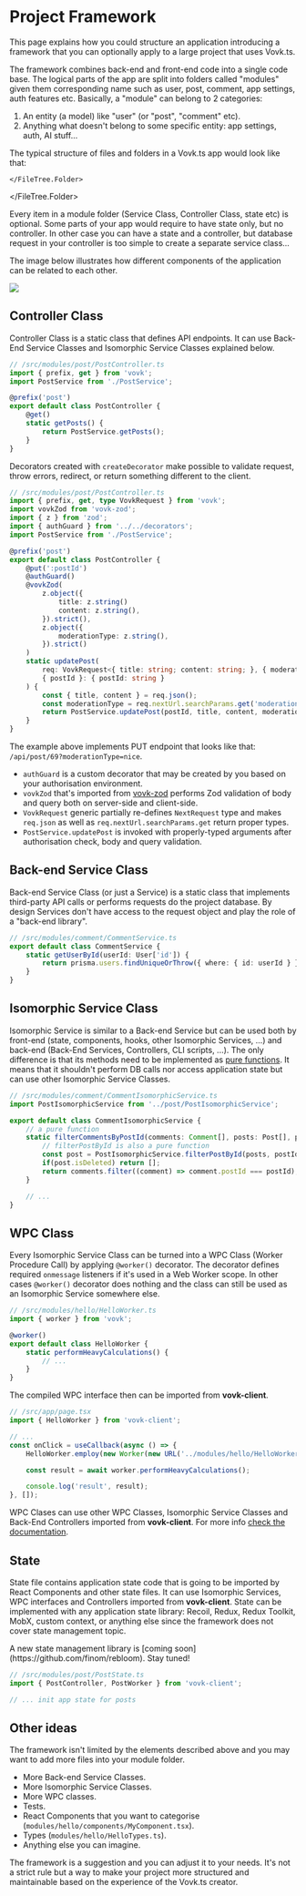 

# Project Framework

This page explains how you could structure an application introducing a framework that you can optionally apply to a large project that uses Vovk.ts.

The framework combines back-end and front-end code into a single code base. The logical parts of the app are split into folders called "modules" given them corresponding name such as user, post, comment, app settings, auth features etc. Basically, a "module" can belong to 2 categories:

1. An entity (a model) like "user" (or "post", "comment" etc).
1. Anything what doesn't belong to some specific entity: app settings, auth, AI stuff... 

The typical structure of files and folders in a Vovk.ts app would look like that:

<FileTree>
  <FileTree.Folder name="src" defaultOpen>
    <FileTree.Folder name="modules" defaultOpen>
        <FileTree.Folder name="hello" defaultOpen>
            <FileTree.File name="HelloState.ts" />
            <FileTree.File name="HelloService.ts" />
            <FileTree.File name="HelloIsomorphicService.ts" />
            <FileTree.File name="HelloWorker.ts" />
            <FileTree.File name="HelloState.ts" />
        </FileTree.Folder>
        <FileTree.Folder name="app" defaultOpen>
            <FileTree.File name="AppState.ts" />
            <FileTree.File name="AppState.ts" />
        </FileTree.Folder>
        <FileTree.Folder name="auth" defaultOpen>
            <FileTree.File name="AuthState.ts" />
            <FileTree.File name="AuthService.ts" />
            <FileTree.File name="AuthController.ts" />
        </FileTree.Folder>
        <FileTree.Folder name="user" defaultOpen>
            <FileTree.File name="UserState.ts" />
            <FileTree.File name="UserService.ts" />
            <FileTree.File name="UserController.ts" />
            <FileTree.File name="UserIsomorphicService.ts" />
        </FileTree.Folder>
        <FileTree.Folder name="post" defaultOpen>
            <FileTree.File name="PostState.ts" />
            <FileTree.File name="PostService.ts" />
            <FileTree.File name="PostIsomorphicService.ts" />
            <FileTree.File name="PostController.ts" />
        </FileTree.Folder>
        <FileTree.Folder name="comment" defaultOpen>
            <FileTree.File name="CommentState.ts" />
            <FileTree.File name="CommentService.ts" />
            <FileTree.File name="CommentController.ts" />
        </FileTree.Folder>
        
    </FileTree.Folder>
  </FileTree.Folder>
</FileTree>

Every item in a module folder (Service Class, Controller Class, state etc) is optional. Some parts of your app would require to have state only, but no controller. 
In other case you can have a state and a controller, but database request in your controller is too simple to create a separate service class...

The image below illustrates how different components of the application can be related to each other.

<img src="vovk-framework.svg" className="dark:invert" />

## Controller Class

Controller Class is a static class that defines API endpoints. It can use Back-End Service Classes and Isomorphic Service Classes explained below.

```ts
// /src/modules/post/PostController.ts
import { prefix, get } from 'vovk';
import PostService from './PostService';

@prefix('post')
export default class PostController {    
    @get()
    static getPosts() {
        return PostService.getPosts();
    }
}
```

Decorators created with `createDecorator` make possible to validate request, throw errors, redirect, or return something different to the client.

```ts
// /src/modules/post/PostController.ts
import { prefix, get, type VovkRequest } from 'vovk';
import vovkZod from 'vovk-zod';
import { z } from 'zod';
import { authGuard } from '../../decorators';
import PostService from './PostService';

@prefix('post')
export default class PostController {    
    @put(':postId')
    @authGuard()
    @vovkZod(
        z.object({
            title: z.string()
            content: z.string(),
        }).strict(),
        z.object({
            moderationType: z.string(),
        }).strict()
    )
    static updatePost(
        req: VovkRequest<{ title: string; content: string; }, { moderationType: 'nice' | 'strict' }>, 
        { postId }: { postId: string }
    ) {
        const { title, content } = req.json();
        const moderationType = req.nextUrl.searchParams.get('moderationType');
        return PostService.updatePost(postId, title, content, moderationType);
    }
}
```

The example above implements PUT endpoint that looks like that: `/api/post/69?moderationType=nice`.

- `authGuard` is a custom decorator that may be created by you based on your authorisation environment.
- `vovkZod` that's imported from [vovk-zod](https://github.com/finom/vovk-zod) performs Zod validation of body and query both on server-side and client-side.
- `VovkRequest` generic partially re-defines `NextRequest` type and makes `req.json` as well as `req.nextUrl.searchParams.get` return proper types.
- `PostService.updatePost` is invoked with properly-typed arguments after authorisation check, body and query validation.

## Back-end Service Class

Back-end Service Class (or just a Service) is a static class that implements third-party API calls or performs requests do the project database. 
By design Services don't have access to the request object and play the role of a "back-end library".

```ts
// /src/modules/comment/CommentService.ts
export default class CommentService {
    static getUserById(userId: User['id']) {
        return prisma.users.findUniqueOrThrow({ where: { id: userId } });
    }
}
```


## Isomorphic Service Class

Isomorphic Service is similar to a Back-end Service but can be used both by front-end (state, components, hooks, other Isomorphic Services, ...) and back-end (Back-End Services, Controllers, CLI scripts, ...). 
The only difference is that its methods need to be implemented as [pure functions](https://en.wikipedia.org/wiki/Pure_function). It means that it shouldn't perform DB calls nor access application state but can use other Isomorphic Service Classes. 

```ts
// /src/modules/comment/CommentIsomorphicService.ts
import PostIsomorphicService from '../post/PostIsomorphicService';

export default class CommentIsomorphicService {
    // a pure function
    static filterCommentsByPostId(comments: Comment[], posts: Post[], postId: Post['id']) {
        // filterPostById is also a pure function
        const post = PostIsomorphicService.filterPostById(posts, postId);
        if(post.isDeleted) return [];
        return comments.filter((comment) => comment.postId === postId);
    }

    // ...
}
```


## WPC Class

Every Isomorphic Service Class can be turned into a WPC Class (Worker Procedure Call) by applying `@worker()` decorator. 
The decorator defines required `onmessage` listeners if it's used in a Web Worker scope. 
In other cases `@worker()` decorator does nothing and the class can still be used as an Isomorphic Service somewhere else.

```ts
// /src/modules/hello/HelloWorker.ts
import { worker } from 'vovk';

@worker()
export default class HelloWorker {
    static performHeavyCalculations() {
        // ...
    }
}
```

The compiled WPC interface then can be imported from **vovk-client**.

```ts
// /src/app/page.tsx
import { HelloWorker } from 'vovk-client';

// ...
const onClick = useCallback(async () => {
    HelloWorker.employ(new Worker(new URL('../modules/hello/HelloWorker.ts', import.meta.url)));

    const result = await worker.performHeavyCalculations();

    console.log('result', result);
}, []);
```

WPC Clases can use other WPC Classes, Isomorphic Service Classes and Back-End Controllers imported from **vovk-client**. For more info [check the documentation](./worker).

## State

State file contains application state code that is going to be imported by React Components and other state files. It can use Isomorphic Services, WPC interfaces and Controllers imported from **vovk-client**.
State can be implemented with any application state library: Recoil, Redux, Redux Toolkit, MobX, custom context, or anything else since the framework does not cover state management topic.

<Callout type="info" emoji="ℹ️">
  A new state management library is [coming soon](https://github.com/finom/rebloom). Stay tuned!
</Callout>

```ts
// /src/modules/post/PostState.ts
import { PostController, PostWorker } from 'vovk-client';

// ... init app state for posts
```

## Other ideas

The framework isn't limited by the elements described above and you may want to add more files into your module folder.

- More Back-end Service Classes.
- More Isomorphic Service Classes.
- More WPC classes.
- Tests.
- React Components that you want to categorise (`modules/hello/components/MyComponent.tsx`).
- Types (`modules/hello/HelloTypes.ts`).
- Anything else you can imagine.

The framework is a suggestion and you can adjust it to your needs. It's not a strict rule but a way to make your project more structured and maintainable based on the experience of the Vovk.ts creator.
